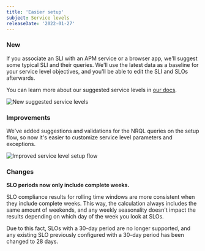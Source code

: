 ```yaml
---
title: 'Easier setup'
subject: Service levels
releaseDate: '2022-01-27'
---
```


### New

If you associate an SLI with an APM service or a browser app, we'll suggest some typical SLI and their queries. We'll use the latest data as a baseline for your service level objectives, and you'll be able to edit the SLI and SLOs afterwards.

You can learn more about our suggested service levels in [our docs](/docs/service-level-management/create-slm#suggested-sli).

<img
  title="New suggested service levels"
  alt="New suggested service levels"
  src="/images/suggested_service_levels.webp"
/>

### Improvements

We've added suggestions and validations for the NRQL queries on the setup flow, so now it's easier to customize service level parameters and exceptions.

<img
  title="Improved service level setup flow"
  alt="Improved service level setup flow"
  src="/images/setup_flow.webp"
/>

### Changes

**SLO periods now only include complete weeks.**

SLO compliance results for rolling time windows are more consistent when they include complete weeks. This way, the calculation always includes the same amount of weekends, and any weekly seasonality doesn't impact the results depending on which day of the week you look at SLOs.

Due to this fact, SLOs with a 30-day period are no longer supported, and any existing SLO previously configured with a 30-day period has been changed to 28 days.

